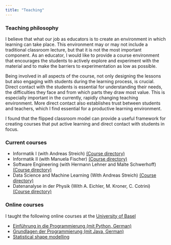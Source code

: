 ```yaml
---
title: "Teaching"
---
```


### Teaching philosophy

I believe that what our job as educators is to create an environment in which 
learning can take place. This environment may or may not include a traditional 
classroom lecture, but that it is not the most important component. 
As an educator, I would like to provide a course environment that encourages the 
students to actively explore and experiment with the material and to make the 
barriers to experimentation as low as possible. 

Being involved in all aspects of the course, not only designing the lessons but also engaging with students during the learning process, is crucial. Direct contact with the students is essential for understanding their needs, the difficulties 
they face and from which parts they draw most value. This is especially important in the currently, rapidly changing
teaching environment. More direct contact also establishes trust between students and teachers, which 
I find essential for a productive learning environment. 

I found that the flipped classroom model can provide a useful framework for creating courses that put active learning 
and direct contact with students in focus.  


### Current courses

- Informatik I (with Andreas Streich) [(Course directory)](https://www.vvz.ethz.ch/Vorlesungsverzeichnis/lerneinheit.view?lerneinheitId=182735&semkez=2024W&ansicht=LEHRVERANSTALTUNGEN&lang=de)
- Informatik II (with Manuela Fischer) [(Course directory)](https://www.vvz.ethz.ch/Vorlesungsverzeichnis/lerneinheit.view?lerneinheitId=188270&semkez=2025S&ansicht=LEHRVERANSTALTUNGEN&lang=de)
- Software Engineering (with Hermann Lehner and Malte Schwerhoff) [(Course directory)](https://www.vvz.ethz.ch/Vorlesungsverzeichnis/lerneinheit.view?lerneinheitId=181757&semkez=2024W&ansicht=LEHRVERANSTALTUNGEN&lang=de)
- Data Science and Machine Learning (With Andreas Streich) [(Course directory)](https://www.vvz.ethz.ch/Vorlesungsverzeichnis/lerneinheit.view?lerneinheitId=190199&semkez=2025S&ansicht=LEHRVERANSTALTUNGEN&lang=de)
- Datenanalyse in der Physik (With A. Eichler, M. Kroner, C. Cotrini) [(Course directory)](https://www.vvz.ethz.ch/Vorlesungsverzeichnis/lerneinheit.view?lerneinheitId=178564&semkez=2024S&ansicht=LEHRVERANSTALTUNGEN&lang=de)


### Online courses 

I taught the following online courses at the [University of Basel](https://dmi.unibas.ch)

- [Einführung in die Programmierung (mit Python, German)](https://dmi-programming.dmi.unibas.ch/eidp/)
- [Grundlagen der Programmierung (mit Java, German)](https://dmi-programming.dmi.unibas.ch/gdp/)
- [Statistical shape modelling](https://shapemodelling.cs.unibas.ch/ssm-course/)

